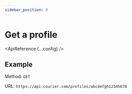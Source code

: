```yaml
---
sidebar_position: 0
---
```



# Get a profile

<ApiReference {...config} />

## Example

Method: `GET`

URL: `https://api.courier.com/profiles/abcdefgh12345678`
